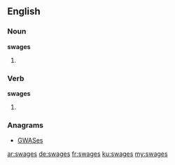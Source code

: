 ==English==

===Noun===
'''swages'''

# {{plural of|swage}}

===Verb===
'''swages'''

# {{en-third-person singular of|swage}}

===Anagrams===
* [[GWASes#English|GWASes]]

[[ar:swages]]
[[de:swages]]
[[fr:swages]]
[[ku:swages]]
[[my:swages]]
